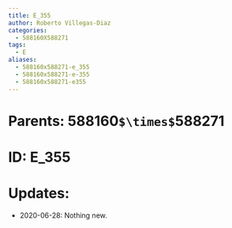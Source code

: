 ```yaml
---
title: E_355
author: Roberto Villegas-Diaz
categories:
  - 588160X588271
tags:
  - E
aliases:
  - 588160x588271-e_355
  - 588160x588271-e-355
  - 588160x588271-e355
---
```


# **Parents**: 588160`$\times$`588271
# **ID**: E_355
# **Updates**: 
 - 2020-06-28: Nothing new.
